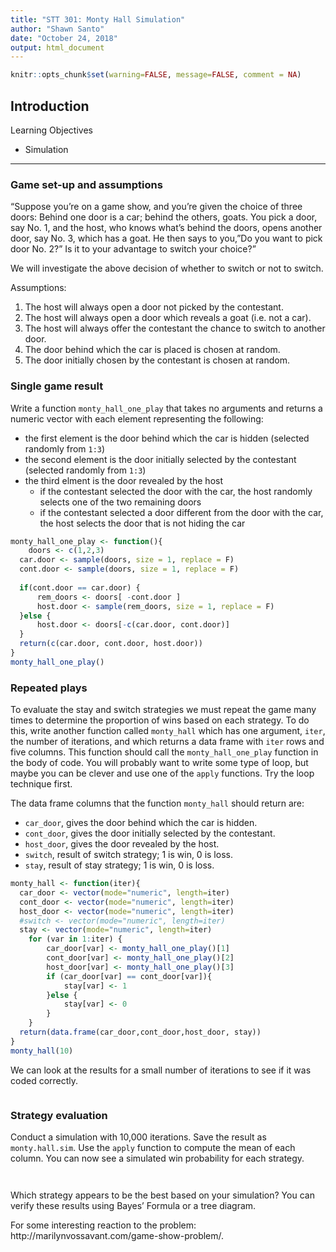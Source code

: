 ```yaml
---
title: "STT 301: Monty Hall Simulation"
author: "Shawn Santo"
date: "October 24, 2018"
output: html_document
---
```


```r
knitr::opts_chunk$set(warning=FALSE, message=FALSE, comment = NA)
```

## Introduction

Learning Objectives

  - Simulation
  
*************************

### Game set-up and assumptions

"Suppose you're on a game show, and you're given the choice of three doors: Behind one door is a car; behind the others, goats. You pick a door, say No. 1, and the host, who knows what's behind the doors, opens another door, say No. 3, which has a goat. He then says to you, "Do you want to pick door No. 2?" Is it to your advantage to switch your choice?"

We will investigate the above decision of whether to switch or not to switch.

Assumptions:

  1. The host will always open a door not picked by the contestant.
  2. The host will always open a door which reveals a goat (i.e. not a car).
  3. The host will always offer the contestant the chance to switch to another door.
  4. The door behind which the car is placed is chosen at random.
  5. The door initially chosen by the contestant is chosen at random.

### Single game result

Write a function `monty_hall_one_play` that takes no arguments and returns a numeric vector with each element representing the following:

  - the first element is the door behind which the car is hidden (selected randomly from `1:3`)
  - the second element is the door initially selected by the contestant (selected randomly from `1:3`)
  - the third elment is the door revealed by the host
    - if the contestant selected the door with the car, the host randomly selects one of the two remaining doors
    - if the contestant selected a door different from the door with the car, the host selects the door that is not hiding the car

```r
monty_hall_one_play <- function(){
    doors <- c(1,2,3)
  car.door <- sample(doors, size = 1, replace = F)
  cont.door <- sample(doors, size = 1, replace = F)
  
  if(cont.door == car.door) {
      rem_doors <- doors[ -cont.door ]
      host.door <- sample(rem_doors, size = 1, replace = F)
  }else {
      host.door <- doors[-c(car.door, cont.door)]
  }
  return(c(car.door, cont.door, host.door))
}
monty_hall_one_play()
```


### Repeated plays

To evaluate the stay and switch strategies we must repeat the game many times to determine the proportion of wins based on each strategy. To do this, write another function called `monty_hall` which has one argument, `iter`, the number of iterations, and which returns a data frame with `iter` rows and five columns. This function should call the `monty_hall_one_play` function in the  body of code. You will probably want to write some type of loop, but maybe you can be clever and use one of the `apply` functions. Try the loop technique first.

The data frame columns that the function `monty_hall` should return are:

  - `car_door`, gives the door behind which the car is hidden.
  - `cont_door`, gives the door initially selected by the contestant.
  - `host_door`, gives the door revealed by the host.
  - `switch`, result of switch strategy; 1 is win, 0 is loss.
  - `stay`, result of stay strategy; 1 is win, 0 is loss.

```r
monty_hall <- function(iter){
  car_door <- vector(mode="numeric", length=iter)
  cont_door <- vector(mode="numeric", length=iter)
  host_door <- vector(mode="numeric", length=iter)
  #switch <- vector(mode="numeric", length=iter)
  stay <- vector(mode="numeric", length=iter)
    for (var in 1:iter) {
        car_door[var] <- monty_hall_one_play()[1]
        cont_door[var] <- monty_hall_one_play()[2]
        host_door[var] <- monty_hall_one_play()[3]
        if (car_door[var] == cont_door[var]){
            stay[var] <- 1
        }else {
            stay[var] <- 0
        }
    }
  return(data.frame(car_door,cont_door,host_door, stay))
}
monty_hall(10)
```

We can look at the results for a small number of iterations 
to see if it was coded correctly.

```r

```

### Strategy evaluation

Conduct a simulation with 10,000 iterations. Save the result as `monty.hall.sim`. Use the `apply` function to compute the mean of each column. You can now see a simulated win probability for each strategy.

```r

```

```r

```

Which strategy appears to be the best based on your simulation? You can verify these results using Bayes' Formula or a tree diagram. 

For some interesting reaction to the problem: http://marilynvossavant.com/game-show-problem/.
